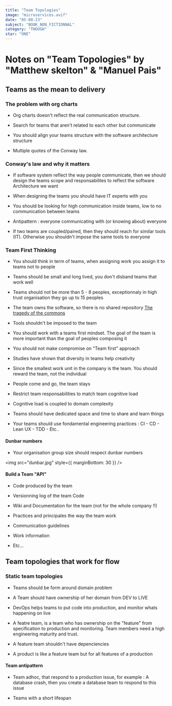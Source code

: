 ```yaml
---
title: "Team Topologies"
image: "microservices.avif"
date: "05-08-23"
subject: "BOOK_NON_FICTIONNAL"
category: "THOUGH"
star: "ONE"
---
```


# Notes on "Team Topologies" by "Matthew skelton" & "Manuel Pais"

## Teams as the mean to delivery

### The problem with org charts

- Org charts doesn't reflect the real communication structure.

- Search for teams that aren't related to each other but communicate

- You should align your teams structure with the software architecture structure

- Multiple quotes of the Conway law.

### Conway's law and why it matters

- If software system reflect the way people communicate, then we should design the teams scope and responsabilites to reflect the software Architecture we want

- When designing the teams you should have IT experts with you

- You should be looking for high communication inside teams, low to no communication between teams

- Antipattern : everyone communicating with (or knowing about) everyone

- If two teams are coupled/paired, then they should reach for similar tools (IT). Otherwise you shouldn't impose the same tools to everyone

### Team First Thinking

- You should think in term of teams, when assigning work you assign it to teams not to people

- Teams should be small and long lived, you don't disband teams that work well

- Teams should not be more than 5 - 8 peoples, exceptionnaly in high trust organisation they go up to 15 peoples

- The team owns the software, so there is no shared repository [The tragedy of the commons](https://en.wikipedia.org/wiki/Tragedy_of_the_commons)

- Tools shouldn't be imposed to the team

- You should work with a teams first mindset. The goal of the team is more important than the goal of peoples composing it

- You should not make compromise on "Team first" approach

- Studies have shown that diversity in teams help creativity

- Since the smallest work unit in the company is the team. You should reward the team, not the individual

- People come and go, the team stays

- Restrict team responsabilities to match team cognitive load

- Cognitive load is coupled to domain complexity

- Teams should have dedicated space and time to share and learn things

- Your teams should use fondamental engineering practices : CI - CD - Lean UX - TDD - Etc..

#### Dunbar numbers

- Your organisation group size should respect dunbar numbers

<img src="dunbar.jpg" style={{ marginBottom: 30 }} />

#### Build a Team "API"

- Code produced by the team

- Versionning log of the team Code

- Wiki and Documentation for the team (not for the whole company !!)

- Practices and principales the way the team work

- Communication guidelines

- Work information

- Etc...

## Team topologies that work for flow

### Static team topologies

- Teams should be form around domain problem

- A Team should have ownership of her domain from DEV to LIVE

- DevOps helps teams to put code into production, and monitor whats happening on live

- A featre team, is a team who has ownership on the "feature" from specification to production and monitoring. Team members need a high engineering maturity and trust.

- A feature team shouldn't have depenciencies

- A product is like a feature team but for all features of a production

#### Team antipattern

- Team adhoc, that respond to a production issue, for example : A database crash, then you create a database team to respond to this issue

- Teams with a short lifespan

